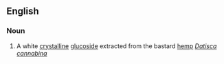 ==English==

===Noun===
{{en-noun}}

# {{context|chemistry|lang=en}} A white [[crystalline]] [[glucoside]] extracted from the bastard [[hemp]] ''[[Datisca cannabina]]''